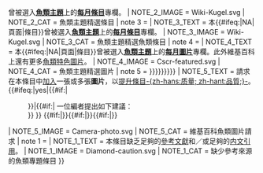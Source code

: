 {{WPBannerMeta
| PROJECT          = 魚類
| BANNER_NAME      = Template:WikiProject Fishes
| substcheck       = <includeonly>{{subst:</includeonly><includeonly>substcheck}}</includeonly>
| category         = {{{category|¬}}}
| category_trad    = yes
| listas           = {{{listas|}}}
| IMAGE_LEFT       = Georgia Aquarium - Giant Grouper edit.jpg
| IMAGE_LEFT_LARGE = 90px
| QUALITY_SCALE    = extended
| class            = {{{class|}}}
| importance       = {{{importance|}}}
| ASSESSMENT_LINK  = WikiProject:鱼类/评级
| MAIN_TEXT        = 本{{pagetype|{{{class|}}}}}屬於[[中文维基百科]]'''[[WikiProject:魚類|魚類專題]]'''的範疇，該專題為'''[[WikiProject:生物|生物專題]]'''的一個分支，旨在維護和改善本站所有和魚類相關的內容。如果您願意提供幫助，可以編輯該專題之下的頁面，也歡迎-{zh-hans:访问; zh-hant:造訪;}-[[WikiProject talk:魚類|專題討論頁]]，就條目-{zh-hans:质量; zh-hant:品質;}-提升、專題發展建設等方面發表您的寶貴意見。
| PORTAL           = 魚類
| PORTAL_IMG       = Antennarius striatus.jpg
| MAIN_CAT         = 魚類專題條目
| attention        = {{{attention|}}}
| infobox          = {{{needs-infobox|}}}
| NOTE_SIZE        = 25px
| note 2           = {{{past-selected-article|}}}
| NOTE_2_TEXT      = 本{{#ifeq:{{{class|}}}|NA|頁面|條目}}曾被選入'''[[Portal:魚類|魚類主題]]'''上的{{{past-selected-article|}}}'''[[Portal:魚類/精選條目|每月條目]]'''專欄。
| NOTE_2_IMAGE     = Wiki-Kugel.svg
| NOTE_2_CAT       = 魚類主題精選條目
| note 3           = {{{past-selected-fish|}}}
| NOTE_3_TEXT      = 本{{#ifeq:{{{class|}}}|NA|頁面|條目}}曾被選入'''[[Portal:魚類|魚類主題]]'''上的{{{past-selected-fish|}}}'''[[Portal:魚類/精選魚類|每月條目]]'''專欄。
| NOTE_3_IMAGE     = Wiki-Kugel.svg
| NOTE_3_CAT       = 魚類主題精選魚類條目
| note 4           = {{{past-selected-picture|}}}
| NOTE_4_TEXT      = 本{{#ifeq:{{{class|}}}|NA|頁面|條目}}曾被選入'''[[Portal:Fishes|魚類主題]]'''上的{{{past-selected-picture|}}}'''[[Portal:魚類/精選圖片|每月圖片]]'''專欄。此外維基百科上還有更多[[:Category:魚類特色圖片|魚類特色圖片]]。
| NOTE_4_IMAGE     = Cscr-featured.svg
| NOTE_4_CAT       = 魚類主題精選圖片
| note 5           = {{{needs-photo|{{{needs-image|{{{image-needed|{{{photo-needed|}}}}}}}}}}}}
| NOTE_5_TEXT      = 請求在本條目中[[Wikipedia:上傳圖片|加入]]一張或多張'''圖片'''，以[[Wikipedia:改進條目|提升條目-{zh-hans:质量; zh-hant:品質;}-]]。{{#ifeq:{{lc:{{{small|}}}}}|yes|{{#if:{{{imagedetails|}}}|
:{{{imagedetails|}}}}}|{{#if:{{{imagedetails|}}}| 一位編者提出如下建議：<br/>
:'''{{{imagedetails|}}}''' }} }} <includeonly>{{#if:{{{in|}}}|[[Category:維基百科圖片請求：{{{in}}}|{{PAGENAME}}]]}}{{#if:{{{in2|}}}|[[Category:維基百科圖片請求：{{{in2}}}|{{PAGENAME}}]]}}{{#if:{{{in3|}}}|[[Category:維基百科圖片請求：{{{in3}}}|{{PAGENAME}}]]}}</includeonly>
| NOTE_5_IMAGE     = Camera-photo.svg
| NOTE_5_CAT       = 維基百科魚類圖片請求
| note 1           = {{{unref|}}}
| NOTE_1_TEXT      = 本條目缺乏足夠的[[Wikipedia:列明来源|參考文獻]]和／或足夠的[[Wikipedia:内文引用|内文引用]]。
| NOTE_1_IMAGE     = Diamond-caution.svg
| NOTE_1_CAT       = 缺少參考來源的魚類專題條目
}}<noinclude>
{{Documentation |content=

[[Category:魚類專題|*]]
}}</noinclude>